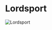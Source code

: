 

# Lordsport

<Image src="https://cdn.sanity.io/images/1as7cn02/production/71a8390b47cada121105df86b3102ad246f817c7-1280x720.png?w=976&h=350&fit=crop&crop=center&auto=format" alt="Lordsport" width={976} height={350}  />

<ProjectDetails
  region="Iron Islands"
  house="House Botley"
  type="Town"
  status="Completed"
  warp="/warp lordsport"
  projectLead="thecoddfish, SMP"
  dateStarted="May 10, 2013"
  dateCompleted="May 10, 2013"
/>

